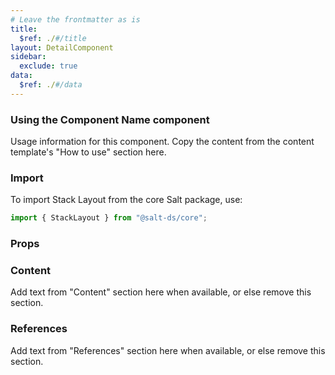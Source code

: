 ```yaml
---
# Leave the frontmatter as is
title:
  $ref: ./#/title
layout: DetailComponent
sidebar:
  exclude: true
data:
  $ref: ./#/data
---
```


### Using the Component Name component

Usage information for this component. Copy the content from the content
template's "How to use" section here.

### Import

To import Stack Layout from the core Salt package, use:

```js
import { StackLayout } from "@salt-ds/core";
```

### Props

<PropsTable packageName="core" componentName="StackLayout" />

### Content

Add text from "Content" section here when available, or else remove this
section.

### References

Add text from "References" section here when available, or else remove this
section.
